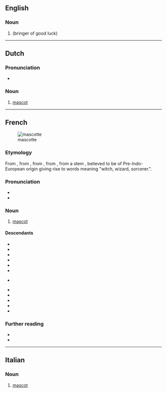 ==English==

===Noun===
{{en-noun}}

# {{archaic form of|en|mascot}} (bringer of good luck)

----

==Dutch==

===Pronunciation===
* {{audio|nl|Nl-mascotte.ogg|Audio}}

===Noun===
{{nl-noun|f|g2=m|-s|mascotje|dim2=mascottetje}}

# [[mascot]]

----

==French==
[[File:Tux.svg|thumb|mascotte]]

===Etymology===
From {{bor|fr|prv|mascoto}}, from {{m|oc|masco||witch}}, from {{der|fr|pro|masca}}, from {{der|fr|ML.|masca}}, from a stem {{m|und|*maska}}, {{m|und|*mask-||black}} believed to be of Pre-Indo-European origin giving rise to words meaning "witch, wizard, sorcerer.".

===Pronunciation===
* {{fr-IPA}}
* {{audio|fr|LL-Q150 (fra)-DSwissK-mascotte.wav|Audio}}

===Noun===
{{fr-noun|f}}

# [[mascot]] {{gloss|something used to symbolize a sports team or other group}}

====Descendants====
{{top2}}
* {{desc|ca|mascota|bor=1}}
* {{desc|cs|maskot|bor=1}}
* {{desc|nl|mascotte|bor=1}}
* {{desc|en|mascot|bor=1}}
* {{desc|it|mascotte|bor=1}}
* {{desc|gl|mascota|bor=1}}
* {{desc|no|-||bor=1}} {{l|nb|maskot}}
* {{desc|pl|maskotka|bor=1}}
* {{desc|pt|mascote|bor=1}}
* {{desc|es|mascota|bor=1}}
* {{desc|sv|maskot|bor=1}}
* {{desc|tr|maskot|bor=1}}
{{bottom}}

===Further reading===
* {{R:TLFi}}
* {{pedia|lang=fr}}

----

==Italian==

===Noun===
{{it-noun|f|#}}

# [[mascot]]